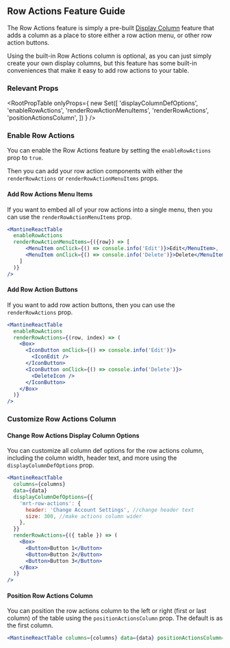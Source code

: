 
<Head>
  <title>Row Actions Feature Guide - Mantine React Table Docs</title>
  <meta
    name="description"
    content="How to add row action buttons to each row in Mantine React Table"
  />
</Head>

## Row Actions Feature Guide

The Row Actions feature is simply a pre-built [Display Column](/docs/guides/display-columns) feature that adds a column as a place to store either a row action menu, or other row action buttons.

Using the built-in Row Actions column is optional, as you can just simply create your own display columns, but this feature has some built-in conveniences that make it easy to add row actions to your table.

### Relevant Props

<RootPropTable
  onlyProps={
    new Set([
      'displayColumnDefOptions',
      'enableRowActions',
      'renderRowActionMenuItems',
      'renderRowActions',
      'positionActionsColumn',
    ])
  }
/>

### Enable Row Actions

You can enable the Row Actions feature by setting the `enableRowActions` prop to `true`.

Then you can add your row action components with either the `renderRowActions` or `renderRowActionMenuItems` props.

#### Add Row Actions Menu Items

If you want to embed all of your row actions into a single menu, then you can use the `renderRowActionMenuItems` prop.

```jsx
<MantineReactTable
  enableRowActions
  renderRowActionMenuItems={({row}) => [
      <MenuItem onClick={() => console.info('Edit')}>Edit</MenuItem>,
      <MenuItem onClick={() => console.info('Delete')}>Delete</MenuItem>
    ]
  )}
/>
```

#### Add Row Action Buttons

If you want to add row action buttons, then you can use the `renderRowActions` prop.

```jsx
<MantineReactTable
  enableRowActions
  renderRowActions={(row, index) => (
    <Box>
      <IconButton onClick={() => console.info('Edit')}>
        <IconEdit />
      </IconButton>
      <IconButton onClick={() => console.info('Delete')}>
        <DeleteIcon />
      </IconButton>
    </Box>
  )}
/>
```

### Customize Row Actions Column

#### Change Row Actions Display Column Options

You can customize all column def options for the row actions column, including the column width, header text, and more using the `displayColumnDefOptions` prop.

```jsx
<MantineReactTable
  columns={columns}
  data={data}
  displayColumnDefOptions={{
    'mrt-row-actions': {
      header: 'Change Account Settings', //change header text
      size: 300, //make actions column wider
    },
  }}
  renderRowActions={({ table }) => (
    <Box>
      <Button>Button 1</Button>
      <Button>Button 2</Button>
      <Button>Button 3</Button>
    </Box>
  )}
/>
```

#### Position Row Actions Column

You can position the row actions column to the left or right (first or last column) of the table using the `positionActionsColumn` prop. The default is as the first column.

```jsx
<MantineReactTable columns={columns} data={data} positionActionsColumn="last" />
```
